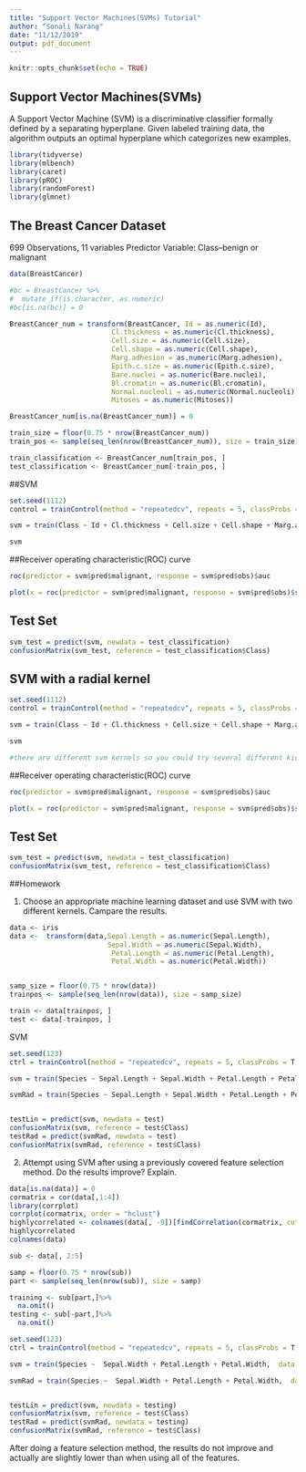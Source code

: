 ```yaml
---
title: "Support Vector Machines(SVMs) Tutorial"
author: "Sonali Narang"
date: "11/12/2019"
output: pdf_document
---
```


```r
knitr::opts_chunk$set(echo = TRUE)
```

## Support Vector Machines(SVMs)

A Support Vector Machine (SVM) is a discriminative classifier formally defined by a separating hyperplane. Given labeled training data, the algorithm outputs an optimal hyperplane which categorizes new examples.

```r
library(tidyverse)
library(mlbench)
library(caret)
library(pROC)
library(randomForest)
library(glmnet)
```

## The Breast Cancer Dataset
699 Observations, 11 variables
Predictor Variable: Class--benign or malignant 

```r
data(BreastCancer)

#bc = BreastCancer %>% 
#  mutate_if(is.character, as.numeric)
#bc[is.na(bc)] = 0

BreastCancer_num = transform(BreastCancer, Id = as.numeric(Id), 
                         Cl.thickness = as.numeric(Cl.thickness),
                         Cell.size = as.numeric(Cell.size),
                         Cell.shape = as.numeric(Cell.shape), 
                         Marg.adhesion = as.numeric(Marg.adhesion),
                         Epith.c.size = as.numeric(Epith.c.size),
                         Bare.nuclei = as.numeric(Bare.nuclei), 
                         Bl.cromatin = as.numeric(Bl.cromatin), 
                         Normal.nucleoli = as.numeric(Normal.nucleoli),
                         Mitoses = as.numeric(Mitoses))

BreastCancer_num[is.na(BreastCancer_num)] = 0

train_size = floor(0.75 * nrow(BreastCancer_num))
train_pos <- sample(seq_len(nrow(BreastCancer_num)), size = train_size)

train_classification <- BreastCancer_num[train_pos, ]
test_classification <- BreastCancer_num[-train_pos, ]

```

##SVM 

```r
set.seed(1112)
control = trainControl(method = "repeatedcv", repeats = 5, classProbs = T, savePredictions = T)

svm = train(Class ~ Id + Cl.thickness + Cell.size + Cell.shape + Marg.adhesion + Epith.c.size + Bare.nuclei + Bl.cromatin + Normal.nucleoli +  Mitoses,  data = train_classification, method = "svmLinear", tuneLength = 10, trControl = control)

svm
```
##Receiver operating characteristic(ROC) curve

```r
roc(predictor = svm$pred$malignant, response = svm$pred$obs)$auc

plot(x = roc(predictor = svm$pred$malignant, response = svm$pred$obs)$specificities, y = roc(predictor = svm$pred$malignant, response = svm$pred$obs)$sensitivities, col= "blue", xlim = c(1, 0), type ="l", ylab = "Sensitivity", xlab = "Specificity")

```
## Test Set 

```r
svm_test = predict(svm, newdata = test_classification)
confusionMatrix(svm_test, reference = test_classification$Class)
```
## SVM with a radial kernel 

```r
set.seed(1112)
control = trainControl(method = "repeatedcv", repeats = 5, classProbs = T, savePredictions = T)

svm = train(Class ~ Id + Cl.thickness + Cell.size + Cell.shape + Marg.adhesion + Epith.c.size + Bare.nuclei + Bl.cromatin + Normal.nucleoli +  Mitoses,  data = train_classification, method = "svmRadial", tuneLength = 10, trControl = control)

svm

#there are different svm kernels so you could try several different kinds and see which one predicts the best
```

##Receiver operating characteristic(ROC) curve

```r
roc(predictor = svm$pred$malignant, response = svm$pred$obs)$auc

plot(x = roc(predictor = svm$pred$malignant, response = svm$pred$obs)$specificities, y = roc(predictor = svm$pred$malignant, response = svm$pred$obs)$sensitivities, col= "blue", xlim = c(1, 0), type ="l", ylab = "Sensitivity", xlab = "Specificity")

```

## Test Set 

```r
svm_test = predict(svm, newdata = test_classification)
confusionMatrix(svm_test, reference = test_classification$Class)
```

##Homework

1. Choose an appropriate machine learning dataset and use SVM with two different kernels. Campare the results. 


```r
data <- iris
data <-  transform(data,Sepal.Length = as.numeric(Sepal.Length), 
                        Sepal.Width = as.numeric(Sepal.Width),
                         Petal.Length = as.numeric(Petal.Length),
                         Petal.Width = as.numeric(Petal.Width))


samp_size = floor(0.75 * nrow(data))
trainpos <- sample(seq_len(nrow(data)), size = samp_size)

train <- data[trainpos, ]
test <- data[-trainpos, ]
```

SVM
```r
set.seed(123)
ctrl = trainControl(method = "repeatedcv", repeats = 5, classProbs = T, savePredictions = T)

svm = train(Species ~ Sepal.Length + Sepal.Width + Petal.Length + Petal.Width,  data = train, method = "svmLinear", tuneLength = 10, trControl = ctrl)

svmRad = train(Species ~ Sepal.Length + Sepal.Width + Petal.Length + Petal.Width,  data = train, method = "svmRadial", tuneLength = 10, trControl = ctrl)


testLin = predict(svm, newdata = test)
confusionMatrix(svm, reference = test$Class)
testRad = predict(svmRad, newdata = test)
confusionMatrix(svmRad, reference = test$Class)
```

2. Attempt using SVM after using a previously covered feature selection method. Do the results improve? Explain. 

```r
data[is.na(data)] = 0
cormatrix = cor(data[,1:4]) 
library(corrplot)
corrplot(cormatrix, order = "hclust")
highlycorrelated <- colnames(data[, -9])[findCorrelation(cormatrix, cutoff = 0.7, verbose = TRUE)]
highlycorrelated
colnames(data)

sub <- data[, 2:5]

samp = floor(0.75 * nrow(sub))
part <- sample(seq_len(nrow(sub)), size = samp)

training <- sub[part,]%>%
  na.omit()
testing <- sub[-part,]%>%
  na.omit()

set.seed(123)
ctrl = trainControl(method = "repeatedcv", repeats = 5, classProbs = T, savePredictions = T)

svm = train(Species ~  Sepal.Width + Petal.Length + Petal.Width,  data = training, method = "svmLinear", tuneLength = 10, trControl = ctrl)

svmRad = train(Species ~  Sepal.Width + Petal.Length + Petal.Width,  data = training, method = "svmRadial", tuneLength = 10, trControl = ctrl)


testLin = predict(svm, newdata = testing)
confusionMatrix(svm, reference = test$Class)
testRad = predict(svmRad, newdata = testing)
confusionMatrix(svmRad, reference = test$Class)
```

After doing a feature selection method, the results do not improve and actually are slightly lower than when using all of the features. 
